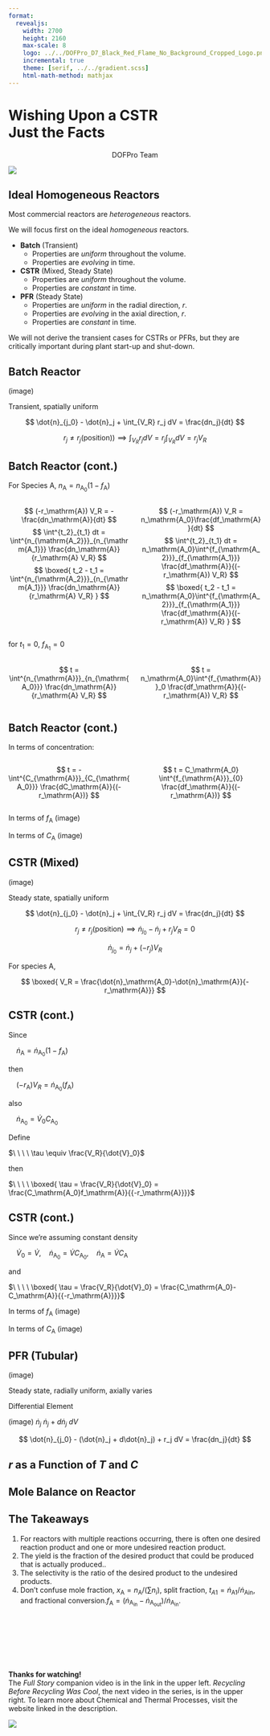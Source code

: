 ```yaml
---
format:
  revealjs:
    width: 2700
    height: 2160
    max-scale: 8
    logo: ../../DOFPro_D7_Black_Red_Flame_No_Background_Cropped_Logo.png
    incremental: true
    theme: [serif, ../../gradient.scss]
    html-math-method: mathjax
---
```


# Wishing Upon a CSTR</br>Just the Facts{.bigbold75}

::: {style="text-align: center;"}
DOFPro Team
:::

![](../../DOFPro_D7_Black_Red_Flame_No_Background_Cropped.png){.absolute left="22%" top="-65%"}


## Ideal Homogeneous Reactors

Most commercial reactors are *heterogeneous* reactors.

We will focus first on the ideal *homogeneous* reactors.

 - **Batch** (Transient)
   - Properties are *uniform* throughout the volume.
   - Properties are *evolving* in time.
 - **CSTR** (Mixed, Steady State)
   - Properties are *uniform* throughout the volume.
   - Properties are *constant* in time.
 - **PFR** (Steady State)
   - Properties are *uniform* in the radial direction, $r$.
   - Properties are *evolving* in the axial direction, $r$.
   - Properties are *constant* in time.

:::{.callout-note}
We will not derive the transient cases for CSTRs or PFRs, but they are critically important during plant start-up and shut-down.
:::

## Batch Reactor

(image)

Transient, spatially uniform

$$
\dot{n}_{j_0} - \dot{n}_j + \int_{V_R} r_j dV = \frac{dn_j}{dt}
$$

$$
r_j \ne r_j(\mathrm{position)}) \implies \int_{V_R} r_j dV = r_j \int_{V_R} dV = r_j V_R
$$

## Batch Reactor (cont.)

For Species A, $n_\mathrm{A} = n_\mathrm{A_0} (1- f_\mathrm{A})$

::::{.columns}
:::{.column width=50%}
$$
(-r_\mathrm{A}) V_R = - \frac{dn_\mathrm{A}}{dt}
$$
$$
\int^{t_2}_{t_1} dt = \int^{n_{\mathrm{A_2}}}_{n_{\mathrm{A_1}}} \frac{dn_\mathrm{A}}{r_\mathrm{A} V_R}
$$
$$
\boxed{ t_2 - t_1 =  \int^{n_{\mathrm{A_2}}}_{n_{\mathrm{A_1}}} \frac{dn_\mathrm{A}}{r_\mathrm{A} V_R} }
$$
:::
:::{.column width=50%}
$$
(-r_\mathrm{A}) V_R = n_\mathrm{A_0}\frac{df_\mathrm{A}}{dt}
$$
$$
\int^{t_2}_{t_1} dt = n_\mathrm{A_0}\int^{f_{\mathrm{A_2}}}_{f_{\mathrm{A_1}}} \frac{df_\mathrm{A}}{(-r_\mathrm{A}) V_R}
$$
$$
\boxed{ t_2 - t_1 = n_\mathrm{A_0}\int^{f_{\mathrm{A_2}}}_{f_{\mathrm{A_1}}} \frac{df_\mathrm{A}}{(-r_\mathrm{A}) V_R} }
$$
:::
::::

for $t_1 = 0,\ f_\mathrm{A_1} = 0$

::::{.columns}
:::{.column width=50%}
$$
t =  \int^{n_{\mathrm{A}}}_{n_{\mathrm{A_0}}} \frac{dn_\mathrm{A}}{r_\mathrm{A} V_R} 
$$
:::
:::{.column width=50%}
$$
t = n_\mathrm{A_0}\int^{f_{\mathrm{A}}}_0 \frac{df_\mathrm{A}}{(-r_\mathrm{A}) V_R}
$$
:::
::::

## Batch Reactor (cont.)

In terms of concentration:

::::{.columns}
:::{.column width=50%}
$$
t = - \int^{C_{\mathrm{A}}}_{C_{\mathrm{A_0}}} \frac{dC_\mathrm{A}}{(-r_\mathrm{A})}
$$
:::
:::{.column width=50%}
$$
t =  C_\mathrm{A_0} \int^{f_{\mathrm{A}}}_{0} \frac{df_\mathrm{A}}{(-r_\mathrm{A})} 
$$

:::
::::

In terms of $f_\mathrm{A}$ (image)

In terms of $C_\mathrm{A}$ (image)

## CSTR (Mixed)

(image)

Steady state, spatially uniform

$$
\dot{n}_{j_0} - \dot{n}_j + \int_{V_R} r_j dV = \frac{dn_j}{dt}
$$

$$
r_j \ne r_j(\mathrm{position)} \implies \dot{n}_{j_0} - \dot{n}_j + r_j V_R = 0
$$

$$
\dot{n}_{j_0} = \dot{n}_j + (-r_j) V_R
$$

For species $\mathrm{A}$,


$$
\boxed{ V_R = \frac{\dot{n}_\mathrm{A_0}-\dot{n}_\mathrm{A}}{-r_\mathrm{A}}}
$$

## CSTR (cont.)

Since

$\ \ \ \ \dot{n}_\mathrm{A} = \dot{n}_\mathrm{A_0}(1 - f_\mathrm{A})$

then

$\ \ \ \ (-r_\mathrm{A}) V_R = \dot{n}_\mathrm{A_0}(f_\mathrm{A})$

also

$\ \ \ \ \dot{n}_\mathrm{A_0}=\dot{V}_0 C_\mathrm{A_0}$

Define

$\ \ \ \ \tau \equiv \frac{V_R}{\dot{V}_0}$

then

$\ \ \ \ \boxed{ \tau = \frac{V_R}{\dot{V}_0} = \frac{C_\mathrm{A_0}f_\mathrm{A}}{{-r_\mathrm{A}}}}$

## CSTR (cont.)

Since we're assuming constant density

$\ \ \ \ \dot{V}_0 = \dot{V},\ \ \ \ \dot{n}_\mathrm{A_0} = \dot{V}C_\mathrm{A_0},\ \ \ \ \dot{n}_\mathrm{A} = \dot{V}C_\mathrm{A}$

and

$\ \ \ \ \boxed{ \tau = \frac{V_R}{\dot{V}_0} = \frac{C_\mathrm{A_0}- C_\mathrm{A}}{{-r_\mathrm{A}}}}$

In terms of $f_\mathrm{A}$ (image)

In terms of $C_\mathrm{A}$ (image)

## PFR (Tubular)

(image)

Steady state, radially uniform, axially varies

Differential Element

(image)
$\dot{n}_j$
$\dot{n}_j+d\dot{n}_j$
$dV$

$$
\dot{n}_{j_0} - (\dot{n}_j + d\dot{n}_j) + r_j dV = \frac{dn_j}{dt}
$$



## $r$ as a Function of $T$ and $C$



## Mole Balance on Reactor


## The Takeaways

1. For reactors with multiple reactions occurring, there is often one desired reaction product and one or more undesired reaction product.
2. The yield is the fraction of the desired product that could be produced that is actually produced..
3. The selectivity is the ratio of the desired product to the undesired products.
4. Don’t confuse mole fraction, $x_\mathrm{A} = n_\mathrm{A}/(\sum n_i)$, split fraction, $t_{A1} = \dot{n}_\mathrm{A1}/\dot{n}_\mathrm{Ain}$, and fractional conversion.$f_\mathrm{A} = (\dot{n}_\mathrm{A_{in}} - \dot{n}_\mathrm{A_{out}})/\dot{n}_\mathrm{A_{in}}$.

#

::: {.centered}
 </br></br></br></br></br>**Thanks for watching!** </br> The *Full Story* companion video is in the link in the upper left. *Recycling Before Recycling Was Cool*, the next video in the series, is in the upper right. To learn more about Chemical and Thermal Processes, visit the website linked in the description.
:::

![](../../DOFPro_D7_Black_Red_Flame_No_Background_Cropped.png){.absolute left="20%" top="100%"}